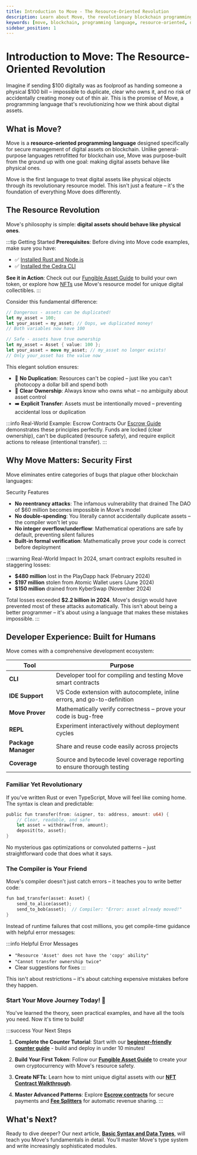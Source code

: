 ```yaml
---
title: Introduction to Move - The Resource-Oriented Revolution
description: Learn about Move, the revolutionary blockchain programming language that treats digital assets like physical objects. Discover why Move's resource-oriented approach eliminates entire classes of vulnerabilities.
keywords: [move, blockchain, programming language, resource-oriented, digital assets, smart contracts, security]
sidebar_position: 1
---
```


# Introduction to Move: The Resource-Oriented Revolution

Imagine if sending $100 digitally was as foolproof as handing someone a physical $100 bill – impossible to duplicate, clear who owns it, and no risk of accidentally creating money out of thin air. This is the promise of Move, a programming language that's revolutionizing how we think about digital assets.

## What is Move?

Move is a **resource-oriented programming language** designed specifically for secure management of digital assets on blockchain. Unlike general-purpose languages retrofitted for blockchain use, Move was purpose-built from the ground up with one goal: making digital assets behave like physical ones.

Move is the first language to treat digital assets like physical objects through its revolutionary resource model. This isn't just a feature – it's the foundation of everything Move does differently.

## The Resource Revolution

Move's philosophy is simple: **digital assets should behave like physical ones**.

:::tip Getting Started
**Prerequisites**: Before diving into Move code examples, make sure you have:
- ✅ [Installed Rust and Node.js](/getting-started/libs)
- ✅ [Installed the Cedra CLI](/getting-started/cli)

**See it in Action**: Check out our [Fungible Asset Guide](/guides/first-fa) to build your own token, or explore how [NFTs](/guides/first-nft) use Move's resource model for unique digital collectibles.
:::

Consider this fundamental difference:


<Tabs>
<TabItem value="traditional" label="Traditional Approach ⚠️">

```javascript
// Dangerous - assets can be duplicated!
let my_asset = 100;
let your_asset = my_asset; // Oops, we duplicated money!
// Both variables now have 100
```

</TabItem>
<TabItem value="move" label="Move Approach ✅">

```rust
// Safe - assets have true ownership
let my_asset = Asset { value: 100 };
let your_asset = move my_asset; // my_asset no longer exists!
// Only your_asset has the value now
```

</TabItem>
</Tabs>

This elegant solution ensures:

- 🚫 **No Duplication**: Resources can't be copied – just like you can't photocopy a dollar bill and spend both
- 👤 **Clear Ownership**: Always know who owns what – no ambiguity about asset control  
- ➡️ **Explicit Transfer**: Assets must be intentionally moved – preventing accidental loss or duplication

:::info Real-World Example: Escrow Contracts
Our [Escrow Guide](/guides/escrow) demonstrates these principles perfectly. Funds are locked (clear ownership), can't be duplicated (resource safety), and require explicit actions to release (intentional transfer).
:::

## Why Move Matters: Security First

Move eliminates entire categories of bugs that plague other blockchain languages:

Security Features
- **No reentrancy attacks**: The infamous vulnerability that drained The DAO of $60 million becomes impossible in Move's model
- **No double-spending**: You literally cannot accidentally duplicate assets – the compiler won't let you
- **No integer overflow/underflow**: Mathematical operations are safe by default, preventing silent failures
- **Built-in formal verification**: Mathematically prove your code is correct before deployment

:::warning Real-World Impact
In 2024, smart contract exploits resulted in staggering losses:
- **$480 million** lost in the PlayDapp hack (February 2024)
- **$197 million** stolen from Atomic Wallet users (June 2024)
- **$150 million** drained from KyberSwap (November 2024)

Total losses exceeded **$2.2 billion in 2024**. Move's design would have prevented most of these attacks automatically. This isn't about being a better programmer – it's about using a language that makes these mistakes impossible.
:::

## Developer Experience: Built for Humans

Move comes with a comprehensive development ecosystem:

| Tool | Purpose |
|------|---------|
| **CLI**| Developer tool for compiling and testing Move smart contracts
| **IDE Support** | VS Code extension with autocomplete, inline errors, and go-to-definition |
| **Move Prover** | Mathematically verify correctness – prove your code is bug-free |
| **REPL** | Experiment interactively without deployment cycles |
| **Package Manager** | Share and reuse code easily across projects |
| **Coverage** | Source and bytecode level coverage reporting to ensure thorough testing |

### Familiar Yet Revolutionary

If you've written Rust or even TypeScript, Move will feel like coming home. The syntax is clean and predictable:

```rust
public fun transfer(from: &signer, to: address, amount: u64) {
    // Clear, readable, and safe
    let asset = withdraw(from, amount);
    deposit(to, asset);
}
```

No mysterious gas optimizations or convoluted patterns – just straightforward code that does what it says.

### The Compiler is Your Friend

Move's compiler doesn't just catch errors – it teaches you to write better code:

```rust
fun bad_transfer(asset: Asset) {
    send_to_alice(asset);
    send_to_bob(asset);  // Compiler: "Error: asset already moved!"
}
```

Instead of runtime failures that cost millions, you get compile-time guidance with helpful error messages:

:::info Helpful Error Messages
- `"Resource 'Asset' does not have the 'copy' ability"`
- `"Cannot transfer ownership twice"`
- Clear suggestions for fixes
:::

This isn't about restrictions – it's about catching expensive mistakes before they happen.

### Start Your Move Journey Today! 🚀

You've learned the theory, seen practical examples, and have all the tools you need. Now it's time to build!

:::success Your Next Steps
1. **Complete the Counter Tutorial**: Start with our **[beginner-friendly counter guide](/getting-started/counter)** - build and deploy in under 10 minutes!

2. **Build Your First Token**: Follow our **[Fungible Asset Guide](/guides/first-fa)** to create your own cryptocurrency with Move's resource safety.

3. **Create NFTs**: Learn how to mint unique digital assets with our **[NFT Contract Walkthrough](/guides/first-nft)**.

4. **Master Advanced Patterns**: Explore **[Escrow contracts](/guides/escrow)** for secure payments and **[Fee Splitters](/guides/fee-splitter)** for automatic revenue sharing.
:::

## What's Next?

Ready to dive deeper? Our next article, **[Basic Syntax and Data Types](/move/basics)**, will teach you Move's fundamentals in detail. You'll master Move's type system and write increasingly sophisticated modules.

<!-- ### Modular by Design

Move's module system provides unparalleled code organization and security through explicit boundaries and access control. Let's explore how accessibility works step by step:

**Private Functions (Default)**
```rust
fun validate_item(item: &Asset): bool {
    // Internal validation logic
}
```
Private functions are the default in Move. They can only be called within the same module, perfect for internal helper functions and implementation details.

**Public Functions**
```rust
public fun list_item(seller: &signer, item: Asset, price: u64) {
    // Anyone can call this function
}
```
Public functions form your module's API. Any other module or transaction can call these functions, making them your primary interface to the outside world.

**Friend Functions**
```rust
// First, declare which modules are friends
friend marketplace::auction;
friend marketplace::escrow;

// Then create functions only friends can access
public(friend) fun internal_transfer(item: Asset, to: address) {
    // Sensitive operations only auction and escrow modules can perform
}
```
Friend functions provide a middle ground – more accessible than private, more restricted than public. Perfect for trusted inter-module operations.

**Entry Functions**
```rust
public entry fun create_listing(account: &signer) {
    // Can be called directly by transactions
}
```
Entry functions are special public functions that can be invoked directly by transactions. They're your module's front door for user interactions.

#### Key Benefits of Move's Module System:

**1. Explicit Dependencies**: Every module clearly declares what it uses
```rust
use std::vector;
use cedra_framework::coin;
use marketplace::utils::{calculate_fee, verify_signature};
```

**2. Namespace Isolation**: No global namespace pollution
```rust
// Each module has its own namespace
marketplace::trading::list_item()
marketplace::auction::place_bid()
```

### Testing is First-Class

Move treats testing as a core language feature with a sophisticated testing framework built directly into the language. Unlike other blockchain languages where testing is often an afterthought, Move provides comprehensive testing capabilities that mirror production code.

**How Testing Works in Move:**

The Move testing framework operates at compile time, creating an isolated environment for each test. When you run tests, Move:
1. Compiles your test modules alongside your production code
2. Creates fresh blockchain state for each test
3. Executes tests in isolation with deterministic results
4. Provides detailed output about successes, failures, and gas usage

**Basic Test Structure**
```rust
#[test]
fun test_successful_listing() {
    // Tests are just functions with the #[test] attribute
    let seller = @0x123;
    let item = create_test_item(100);
    
    // Your test logic here
    assert!(item.value == 100, 0);
}
```

**Testing Account Creation**
Move provides special functions for creating test accounts with signing capabilities:
```rust
#[test]
fun test_with_signers() {
    // Create test addresses
    let alice = @0x123;
    let bob = @0x456;
    
    // Create signers for those addresses
    let alice_signer = create_signer_for_test(alice);
    let bob_signer = create_signer_for_test(bob);
    
    // Now you can call functions requiring &signer
    initialize_account(&alice_signer);
    initialize_account(&bob_signer);
}
```

**Testing Expected Failures**
One of Move's most powerful testing features is the ability to test that functions fail correctly:
```rust
#[test]
#[expected_failure(abort_code = E_INSUFFICIENT_FUNDS)]
fun test_transfer_insufficient_funds() {
    let account = create_test_account(50);
    // This should fail with E_INSUFFICIENT_FUNDS
    withdraw(&account, 100);
}

#[test]
#[expected_failure(arithmetic_error, location = Self)]
fun test_overflow_protection() {
    let max: u64 = 18446744073709551615;
    let result = max + 1; // Should fail with arithmetic error
}
```

**Test-Only Code**
Move allows you to write helper functions that only exist during testing:
```rust
#[test_only]
fun create_test_item(value: u64): Asset {
    Asset { value }
}

#[test_only]
fun setup_test_marketplace(): MarketplaceConfig {
    MarketplaceConfig {
        fee_percentage: 5,
        min_price: 100,
    }
}
```

#### Advanced Platform Features:

**Upgradability: Safe Evolution of Smart Contracts**

Move's approach to upgradability is revolutionary – it provides controlled, safe upgrade mechanisms that prevent breaking changes while allowing innovation.

**How Upgradability Works:**
Move modules can be deployed with upgrade policies that define how and when they can be modified:

```rust
// Immutable module - can never be changed
module 0x1::critical_infrastructure {
    // This code is set in stone once deployed
}

// Upgradeable module with compatibility checks
module 0x1::defi_protocol {
    // Can be upgraded following strict rules
    
    // Version management
    struct Version has key {
        major: u64,
        minor: u64,
        patch: u64,
    }
    
    // Upgrade-safe pattern: Add new fields, never remove
    struct ConfigV1 has key {
        fee: u64,
    }
    
    struct ConfigV2 has key {
        fee: u64,
        new_feature: bool, // Safe to add
    }
}
```
**Cross-Module Interactions: Composable Design Patterns**

Move enables sophisticated inter-module communication through carefully designed patterns that maintain security while enabling composability.

**1. Interface Pattern**
```rust
// Define a common interface
module 0x1::token_interface {
    struct TokenInfo has copy, drop {
        total_supply: u64,
        decimals: u8,
    }
    
    public fun get_token_info<TokenType>(): TokenInfo {
        // Implementation depends on TokenType
    }
}

// Modules can implement the interface
module 0x1::my_token {
    use 0x1::token_interface;
    
    struct MyToken has key {}
    
    public fun info(): TokenInfo {
        token_interface::TokenInfo {
            total_supply: 1000000,
            decimals: 6,
        }
    }
}
```

**2. Witness Pattern**
```rust
// Module A creates a witness
module 0x1::module_a {
    struct Witness has drop {}
    
    public fun create_witness(): Witness {
        Witness {}
    }
}

// Module B requires the witness
module 0x1::module_b {
    use 0x1::module_a::Witness;
    
    public fun privileged_action(_witness: Witness) {
        // Only module_a can enable this action
    }
}
```

**3. Capability Pattern**
```rust
module 0x1::capability_example {
    struct AdminCap has key, store {
        permissions: vector<String>,
    }
    
    public fun perform_admin_action(cap: &AdminCap, action: String) {
        assert!(vector::contains(&cap.permissions, &action), E_UNAUTHORIZED);
        // Perform the action
    }
    
    public fun delegate_capability(cap: &AdminCap, recipient: address): AdminCap {
        // Create a subset of permissions
        AdminCap {
            permissions: filter_permissions(&cap.permissions),
        }
    }
}
```

**Sponsored Transactions: Enabling Mass Adoption**

Sponsored transactions solve one of blockchain's biggest UX problems – requiring users to hold native tokens for gas fees. Move enables elegant patterns for gas abstraction.

**How Sponsorship Works:**
```rust
module 0x1::gas_station {
    struct GasCredit has key {
        amount: u64,
        sponsor: address,
    }
    
    // Sponsor deposits funds for users
    public fun sponsor_user(sponsor: &signer, user: address, amount: u64) {
        let sponsor_addr = signer::address_of(sponsor);
        if (!exists<GasCredit>(user)) {
            move_to(sponsor, GasCredit { amount, sponsor: sponsor_addr });
        } else {
            let credit = borrow_global_mut<GasCredit>(user);
            credit.amount = credit.amount + amount;
        }
    }
    
    // User operations consume sponsored gas
    public fun sponsored_transfer(user: &signer, recipient: address, amount: u64) {
        let user_addr = signer::address_of(user);
        let credit = borrow_global_mut<GasCredit>(user_addr);
        
        // Deduct gas cost from sponsor credit
        let gas_cost = estimate_gas_cost();
        assert!(credit.amount >= gas_cost, E_INSUFFICIENT_CREDIT);
        credit.amount = credit.amount - gas_cost;
        
        // Perform the actual transfer
        perform_transfer(user, recipient, amount);
    }
}
```

**On-chain Randomness: Verifiable and Secure**

Move provides secure on-chain randomness that's crucial for gaming, lotteries, and fair distribution mechanisms. Unlike naive approaches, Move's randomness is verifiable and manipulation-resistant.

**How Move Ensures Secure Randomness:**

Move's randomness module uses a commit-reveal scheme combined with multiple sources of entropy:

```rust
module 0x1::randomness {
    struct RandomnessConfig has key {
        seed: vector<u8>,
        nonce: u64,
        epoch: u64,
    }
    
    // Generate random u64 in range [min, max)
    public fun u64_range(min: u64, max: u64): u64 {
        let config = borrow_global_mut<RandomnessConfig>(@0x1);
        
        // Combine multiple entropy sources
        let seed = combine_entropy(
            config.seed,
            config.nonce,
            timestamp::now_microseconds(),
            get_block_info()
        );
        
        // Update nonce for next use
        config.nonce = config.nonce + 1;
        
        // Generate random value
        let random_bytes = hash::sha3_256(seed);
        let random_u64 = bytes_to_u64(random_bytes);
        
        // Scale to desired range
        min + (random_u64 % (max - min))
    }
}
```

**Common Use Cases:**

1. **Gaming - Dice Rolls and Card Draws**
   ```rust
   public fun roll_dice(): u8 {
       // Roll a standard 6-sided die
       (randomness::u64_range(1, 7) as u8)
   }
   
   public fun draw_card(deck: &mut vector<Card>): Card {
       let deck_size = vector::length(deck);
       let random_index = randomness::u64_range(0, deck_size);
       vector::swap_remove(deck, random_index)
   }
   ```

2. **NFT Minting - Trait Generation**
   ```rust
   public fun generate_nft_traits(): NFTTraits {
       NFTTraits {
           rarity: calculate_rarity(randomness::u64_range(0, 10000)),
           strength: randomness::u64_range(1, 101),
           element: get_random_element(),
           special_ability: randomness::u64_range(0, 100) < 5, // 5% chance
       }
   }
   
   fun get_random_element(): String {
       let elements = vector[b"Fire", b"Water", b"Earth", b"Air"];
       let index = randomness::u64_range(0, 4);
       string::utf8(*vector::borrow(&elements, index))
   }
   ```

3. **Lottery Systems**
   ```rust
   public fun draw_lottery_winner(participants: vector<address>): address {
       let num_participants = vector::length(&participants);
       assert!(num_participants > 0, E_NO_PARTICIPANTS);
       
       let winner_index = randomness::u64_range(0, num_participants);
       *vector::borrow(&participants, winner_index)
   }
   
   public fun generate_lottery_numbers(): vector<u8> {
       let numbers = vector::empty<u8>();
       let i = 0;
       
       while (i < 6) {
           let num = (randomness::u64_range(1, 50) as u8);
           if (!vector::contains(&numbers, &num)) {
               vector::push_back(&mut numbers, num);
               i = i + 1;
           }
       };
       
       numbers
   }
   ```

**Best Practices for Randomness:**
- Always use the official randomness module
- Never rely on predictable values (timestamp alone, block height)
- For high-stakes applications, consider multi-party randomness
- Document your randomness requirements clearly -->

<!-- ## What's Next?

Ready to start coding? Our next article, **"Basic Syntax and Data Types,"** will teach you Move's fundamentals. You'll write your first Move module and understand how Move's type system keeps your assets safe. -->